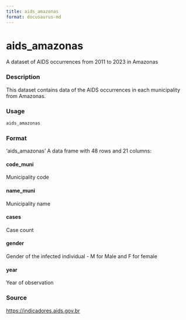 ```yaml
---
title: aids_amazonas
format: docusaurus-md
---
```





# aids_amazonas

A dataset of AIDS occurrences from 2011 to 2023 in Amazonas

### Description

This dataset contains data of the AIDS occurrences in each municipality
from Amazonas.

### Usage

```r
aids_amazonas
```

### Format

‘aids_amazonas’ A data frame with 48 rows and 21 columns:

#### code_muni

Municipality code

#### name_muni

Municipality name

#### cases

Case count

#### gender

Gender of the infected individual - M for Male and F for female

#### year

Year of observation

### Source

https://indicadores.aids.gov.br
